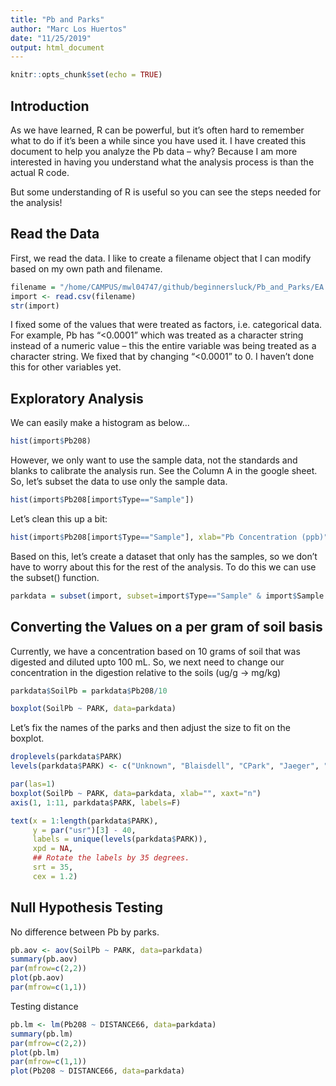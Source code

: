 ```yaml
---
title: "Pb and Parks"
author: "Marc Los Huertos"
date: "11/25/2019"
output: html_document
---
```


```r
knitr::opts_chunk$set(echo = TRUE)
```

## Introduction

As we have learned, R can be powerful, but it's often hard to remember what to do if it's been a while since you have used it. I have created this document to help you analyze the Pb data -- why?  Because I am more interested in having you understand what the analysis process is than the actual R code. 

But some understanding of R is useful so you can see the steps needed for the analysis!

## Read the Data

First, we read the data. I like to create a filename object that I can modify based on my own path and filename. 


```r
filename = "/home/CAMPUS/mwl04747/github/beginnersluck/Pb_and_Parks/EA 30 Data Entry - Sheet1.csv"
import <- read.csv(filename)
str(import)
```

I fixed some of the values that were treated as factors, i.e. categorical data. For example, Pb has "<0.0001" which was treated as a character string instead of a numeric value -- this the entire variable was being treated as a character string. We fixed that by changing "<0.0001" to 0. I haven't done this for other variables yet. 

## Exploratory Analysis

We can easily make a histogram as below...
```r
hist(import$Pb208)
```

However, we only want to use the sample data, not the standards and blanks to calibrate the analysis run. See the Column A in the google sheet. So, let's subset the data to use only the sample data. 

```r
hist(import$Pb208[import$Type=="Sample"])

```

Let's clean this up a bit:

```r
hist(import$Pb208[import$Type=="Sample"], xlab="Pb Concentration (ppb)")

```

Based on this, let's create a dataset that only has the samples, so we don't have to worry about this for the rest of the analysis. To do this we can use the subset() function. 

```r
parkdata = subset(import, subset=import$Type=="Sample" & import$Sample.Name!="Blank")

```

## Converting the Values on a per gram of soil basis

Currently, we have a concentration based on 10 grams of soil that was digested and diluted upto 100 mL. So, we next need to change our concentration in the digestion relative to the soils (ug/g -> mg/kg)
```r
parkdata$SoilPb = parkdata$Pb208/10 
```

```r
boxplot(SoilPb ~ PARK, data=parkdata)
```

Let's fix the names of the parks and then adjust the size to fit on the boxplot.

```r
droplevels(parkdata$PARK)
levels(parkdata$PARK) <- c("Unknown", "Blaisdell", "CPark", "Jaeger", "La Puerta", "Larkin", "Marston", "Memorial", "R. Torrez", "Walker", "Wheeler")
```

```r
par(las=1)
boxplot(SoilPb ~ PARK, data=parkdata, xlab="", xaxt="n")
axis(1, 1:11, parkdata$PARK, labels=F)

text(x = 1:length(parkdata$PARK),
     y = par("usr")[3] - 40,
     labels = unique(levels(parkdata$PARK)),
     xpd = NA,
     ## Rotate the labels by 35 degrees.
     srt = 35,
     cex = 1.2)
```

## Null Hypothesis Testing

No difference between Pb by parks.

```r
pb.aov <- aov(SoilPb ~ PARK, data=parkdata)
summary(pb.aov)
par(mfrow=c(2,2))
plot(pb.aov)
par(mfrow=c(1,1))
```

Testing distance

```r
pb.lm <- lm(Pb208 ~ DISTANCE66, data=parkdata)
summary(pb.lm)
par(mfrow=c(2,2))
plot(pb.lm)
par(mfrow=c(1,1))
plot(Pb208 ~ DISTANCE66, data=parkdata)
```






